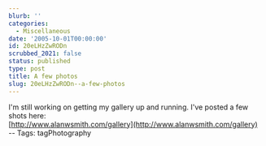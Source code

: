 ```yaml
---
blurb: ''
categories:
  - Miscellaneous
date: '2005-10-01T00:00:00'
id: 20eLHzZwRODn
scrubbed_2021: false
status: published
type: post
title: A few photos
slug: 20eLHzZwRODn--a-few-photos
---
```


I'm still working on getting my gallery up and running. I've posted
a few shots here:  
[http://www.alanwsmith.com/gallery](http://www.alanwsmith.com/gallery)  
-- Tags: tagPhotography
